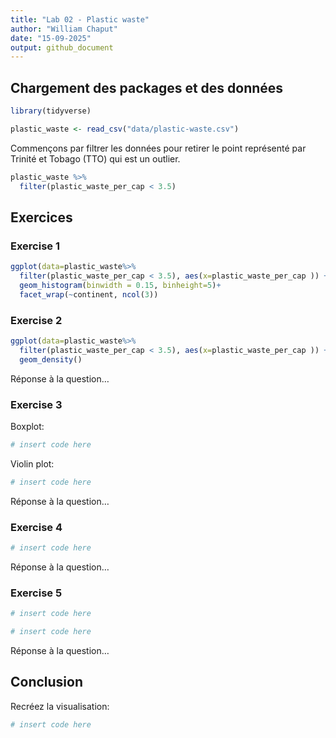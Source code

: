 ```yaml
---
title: "Lab 02 - Plastic waste"
author: "William Chaput"
date: "15-09-2025"
output: github_document
---
```


## Chargement des packages et des données

```r
library(tidyverse) 
```

```r
plastic_waste <- read_csv("data/plastic-waste.csv")
```

Commençons par filtrer les données pour retirer le point représenté par Trinité et Tobago (TTO) qui est un outlier.

```r
plastic_waste %>%
  filter(plastic_waste_per_cap < 3.5)
```


## Exercices

### Exercise 1

```r
ggplot(data=plastic_waste%>%
  filter(plastic_waste_per_cap < 3.5), aes(x=plastic_waste_per_cap )) +
  geom_histogram(binwidth = 0.15, binheight=5)+
  facet_wrap(~continent, ncol(3))
```

### Exercise 2

```r
ggplot(data=plastic_waste%>%
  filter(plastic_waste_per_cap < 3.5), aes(x=plastic_waste_per_cap )) +
  geom_density()
```

Réponse à la question...

### Exercise 3

Boxplot:

```r
# insert code here
```

Violin plot:

```r
# insert code here
```

Réponse à la question...

### Exercise 4


```r
# insert code here
```

Réponse à la question...

### Exercise 5


```r
# insert code here
```

```r
# insert code here
```

Réponse à la question...

## Conclusion

Recréez la visualisation:

```r
# insert code here
```
